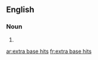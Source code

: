 ==English==

===Noun===
{{head|en|plural|head=[[extra]] [[base]] [[hit]]s}}

# {{plural of|extra base hit|lang=en}}

[[ar:extra base hits]]
[[fr:extra base hits]]